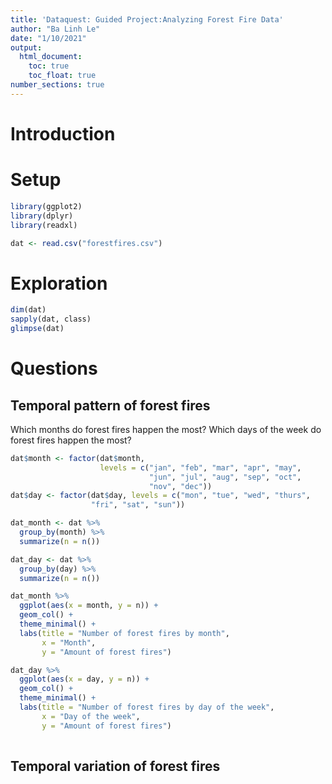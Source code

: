```yaml
---
title: 'Dataquest: Guided Project:Analyzing Forest Fire Data'
author: "Ba Linh Le"
date: "1/10/2021"
output: 
  html_document:
    toc: true
    toc_float: true
number_sections: true 
---
```

# Introduction

# Setup
```r
library(ggplot2)
library(dplyr)
library(readxl)

dat <- read.csv("forestfires.csv")
```

# Exploration
```r
dim(dat)
sapply(dat, class)
glimpse(dat)
```

# Questions 

## Temporal pattern of forest fires

Which months do forest fires happen the most? 
Which days of the week do forest fires happen the most?
```r
dat$month <- factor(dat$month, 
                    levels = c("jan", "feb", "mar", "apr", "may", 
                               "jun", "jul", "aug", "sep", "oct", 
                               "nov", "dec"))
dat$day <- factor(dat$day, levels = c("mon", "tue", "wed", "thurs",
                  "fri", "sat", "sun"))

dat_month <- dat %>% 
  group_by(month) %>%
  summarize(n = n())

dat_day <- dat %>% 
  group_by(day) %>% 
  summarize(n = n())

dat_month %>% 
  ggplot(aes(x = month, y = n)) + 
  geom_col() +
  theme_minimal() +
  labs(title = "Number of forest fires by month",
       x = "Month", 
       y = "Amount of forest fires")

dat_day %>% 
  ggplot(aes(x = day, y = n)) +
  geom_col() +
  theme_minimal() +
  labs(title = "Number of forest fires by day of the week", 
       x = "Day of the week", 
       y = "Amount of forest fires")
  
```

## Temporal variation of forest fires

```r

```

